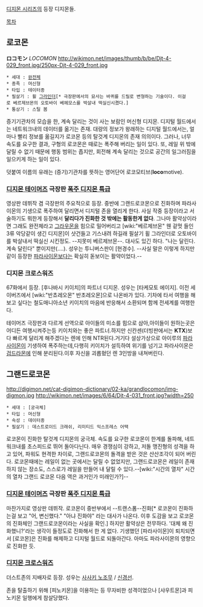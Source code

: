 [[디지몬 시리즈]]의 등장 디지몬들.

[[목차]]

== 로코몬 ==
'''ロコモン''' ''LOCOMON''
http://wikimon.net/images/thumb/b/be/Djt-4-029_front.jpg/250px-Djt-4-029_front.jpg

 * 세대 : [[완전체]]
 * 종족 : 머신형
 * 타입 : 테이터종
 * 필살기 : 휠 [[그라인더]][* 극장판에서의 묘사는 바퀴를 드릴로 변형하는 기술이다. 이걸로 베르제브몬의 오토바이 베헤모스를 박살내 떡실신시켰다.]
 * 통상기 : 스틸 봄

증기기관차의 모습을 한, 계속 달리는 것이 사는 보람인 머신형 디지몬. 디지털 월드에서는 네트워크내의 데이터를 옮기는 존재. 대량의 정보가 왕래하는 디지털 월드에서는, 얼마나 빨리 정보를 옮길지가 로코몬 등의 탈것계 디지몬의 존재 의의이다. 그러나, 너무 속도를 요구한 결과, 구형의 로코몬은 때로는 폭주해 버리는 일이 있다. 또, 레일 위 밖에 달릴 수 없기 때문에 행동 범위는 좁지만, 회전해 계속 달리는 것으로 공간의 일그러짐을 일으키게 하는 일이 있다.

덧붙여 이름의 유래는 (증기)기관차를 뜻하는 영어단어 로코모티브('''loco'''motive).

=== [[디지몬 테이머즈]] 극장판 [[폭주 디지몬 특급]] ===
영상판 데뷔작 겸 극장판의 주요적으로 등장. 중반에 그랜드로코몬으로 진화하며 파라사이몬의 기생으로 폭주하여 달리면서 디지털 존을 열리게 한다. 사실 작중 등장이라고 서술하기도 뭐한게 등장해서 '''달리다가 진화한 것 밖에는 활동한게 없다'''. 그나마 활약상이라면 그래도 완전체라고 [[그라우몬]]을 힘으로 밀어버리고 [wiki:"베르제브몬" 웬 겉멋 들인 3류 악당같이 생긴 디지몬]이 샷건들고 기스내려 하길래 필살기 휠 그라인더로 오토바이를 박살내서 떡실신 시킨정도. --지못미 베르제브몬--. 대사도 있긴 하다. "나는 달린다. 계속 달린다" 뿐이지만(....). 성우는 투니버스판이 [현경수]. --사실 말은 이렇게 하지만 같이 등장한 [[파라사이몬]]보다는 확실히 돋보이는 활약이었다.--

=== 디지몬 크로스워즈 ===
67화에서 등장. [후나바시 키이치]의 파트너 디지몬. 성우는 [타케모토 에이지]. 이전 세이버즈에서 [wiki:"반쵸레오몬" 반초레오몬]으로 나온바가 있다.
기차에 타서 여행을 해보고 싶다는 철도매니아소년 키이치의 마음에 반응해서 소환되며 함께 전세계를 여행한다.

테이머즈 극장판과 다르게 선역으로 아이들의 미소를 힘으로 삼아,아이들이 원하는곳은 어디든 여행시켜주는등 키이치와는 좋은 파트너.하지만 신칸센(더빙판에서는 '''KTX''')보다 빠르게 달리게 해주겠다는 렌에 인해 NTR된다.거기다 설상가상으로 아이루의 [[파라사이몬]]이 기생하여 폭주하는데,다행히 키이치가 설득하여 위기를 넘기고 파라사이몬은 [[검드라몬]]에 인해 분리된다.이후 자신을 괴롭혔던 렌 3인방을 내쳐버린다.

== 그랜드로코몬 ==
http://digimon.net/cat-digimon-dictionary/02-ka/grandlocomon/img-digmon.jpg http://wikimon.net/images/6/64/Djt-4-031_front.jpg?width=250


 * 세대 : [궁극체]
 * 타입 : 머신형
 * 속성 : 데이터종
 * 필살기 : 데스트로이드 크래쉬, 리미티드 익스프레스 어택

로코몬이 진화한 탈것계 디지몬의 궁극체. 속도를 요구한 로코몬이 한계를 돌파해, 네트워크내를 초스피드로 뛰어 돌아다닌다. 매우 경쟁심이 강하고, 저돌 맹진형의 성격을 하고 있어, 파워도 현격한 차이로, 그랜드로코몬의 돌격을 받은 것은 산산조각이 되어 버린다. 로코몬때에는 레일이 없는 곳에서는 달릴 수 없었지만, 그랜드로코몬은 레일이 존재하지 않는 장소도, 스스로가 레일을 만들어 내 달릴 수 있다.--[wiki:"시간의 열차" 시간의 열차 그랜드 로코몬 다음 역은 과거인가 미래인가?]--

=== [[디지몬 테이머즈]] 극장판 [[폭주 디지몬 특급]] ===
마찬가지로 영상판 데뷔작. 로코몬이 중반부에서 --트랜스폼--진화[* 로코몬이 진화하는걸 보고 "어, 변신했다." "아냐 진화야" 라는 대사가 나온다. 이후 도감을 보고 로코몬의 진화체인 그랜드로코몬이라는 사실을 확인.] 하지만 활약상은 전무하다. '대체 왜 진화했니?'라는 생각이 들정도로 진화해서 한 게 없다. 기생했던 [파라사이몬]이 퇴치되면서 [로코몬]은 진화를 해제하고 디지털 월드로 되돌아간다. 아마도 파라사이몬의 영향으로 진화한 듯.

=== [[디지몬 크로스워즈]] ===
더스트존의 지배자로 등장. 성우는 [[사사키 노조무]] / [[신경선]].

존을 탈출하기 위해 [피노키몬]을 이용하는 등 무자비한 성격이었으나 [샤우트몬]과 피노키몬 일행에게 참살당했다.
